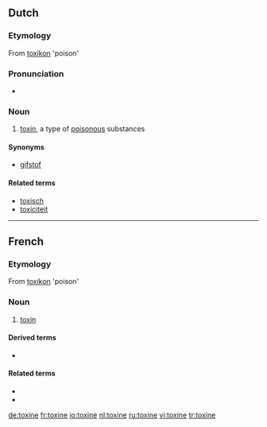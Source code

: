 ==Dutch==

===Etymology===
From {{etyl|grc|nl}} [[toxikon]] 'poison'

===Pronunciation===
* {{audio|Nl-toxine.ogg|Audio}}

===Noun===
{{nl-noun|toxines|toxinetje}}

# [[toxin]], a type of [[poisonous]] substances

====Synonyms====
* [[gifstof]]

====Related terms====
* [[toxisch]]
* [[toxiciteit]]

----

==French==

===Etymology===
From {{etyl|grc|fr}} [[toxikon]] 'poison'

===Noun===
{{fr-noun|f}}

# [[toxin]]

====Derived terms====
* {{l|fr|toxique}}

====Related terms====
* {{l|fr|endotoxique}}
* {{l|fr|exotoxique}}

[[de:toxine]]
[[fr:toxine]]
[[io:toxine]]
[[nl:toxine]]
[[ru:toxine]]
[[vi:toxine]]
[[tr:toxine]]